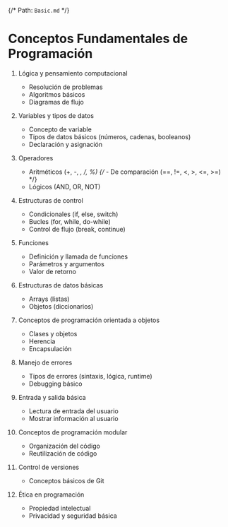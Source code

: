 {/* Path: `Basic.md` */}

# Conceptos Fundamentales de Programación

1. Lógica y pensamiento computacional
   - Resolución de problemas
   - Algoritmos básicos
   - Diagramas de flujo

2. Variables y tipos de datos
   - Concepto de variable
   - Tipos de datos básicos (números, cadenas, booleanos)
   - Declaración y asignación

3. Operadores
   - Aritméticos (+, -, *, /, %)
   {/* - De comparación (==, !=, <, >, <=, >=) */}
   - Lógicos (AND, OR, NOT)

4. Estructuras de control
   - Condicionales (if, else, switch)
   - Bucles (for, while, do-while)
   - Control de flujo (break, continue)

5. Funciones
   - Definición y llamada de funciones
   - Parámetros y argumentos
   - Valor de retorno

6. Estructuras de datos básicas
   - Arrays (listas)
   - Objetos (diccionarios)

7. Conceptos de programación orientada a objetos
   - Clases y objetos
   - Herencia
   - Encapsulación

8. Manejo de errores
   - Tipos de errores (sintaxis, lógica, runtime)
   - Debugging básico

9. Entrada y salida básica
   - Lectura de entrada del usuario
   - Mostrar información al usuario

10. Conceptos de programación modular
    - Organización del código
    - Reutilización de código

11. Control de versiones
    - Conceptos básicos de Git

12. Ética en programación
    - Propiedad intelectual
    - Privacidad y seguridad básica
